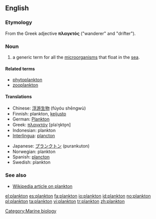 {{also|Plankton}}
==English==

===Etymology===
From the Greek adjective '''πλαγκτός''' ("wanderer" and "drifter").

===Noun===
{{en-noun|-}}

# a generic term for all the [[microorganism]]s that float in the [[sea]].

====Related terms====
* [[phytoplankton]]
* [[zooplankton]]

====Translations====
{{top}}
* Chinese: [[浮游生物]] (fúyóu shēngwù)
* Finnish: plankton, [[keijusto]]
* German: [[Plankton]] {{n}}
* Greek: [[πλαγκτόν]] [plaˈŋkto̞n] {{n}}
* Indonesian: plankton
* [[Interlingua]]: [[plancton]]
{{mid}}
* Japanese: [[プランクトン]] (purankuton)
* Norwegian: plankton {{n}}
* Spanish: [[plancton]]
* Swedish: plankton {{n}}
{{bottom}}

===See also===
* [[w:plankton|Wikipedia article on plankton]]

[[Category:Marine biology]]

[[el:plankton]]
[[es:plankton]]
[[fa:plankton]]
[[io:plankton]]
[[id:plankton]]
[[no:plankton]]
[[pl:plankton]]
[[ta:plankton]]
[[vi:plankton]]
[[tr:plankton]]
[[zh:plankton]]